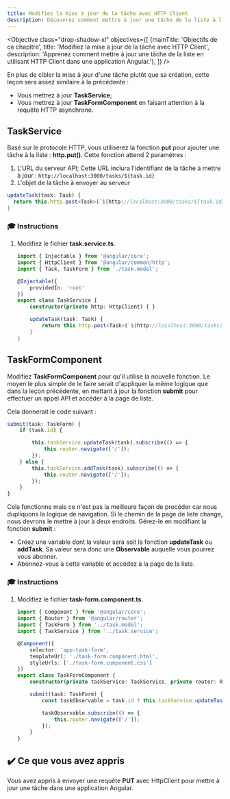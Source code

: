 ```yaml
---
title: Modifiez la mise à jour de la tâche avec HTTP Client
description: Découvrez comment mettre à jour une tâche de la liste à l'aide de HTTP Client dans une application Angular.
---
```



<Objective class="drop-shadow-xl" objectives={[
    {mainTitle: 'Objectifs de ce chapitre', title: 'Modifiez la mise à jour de la tâche avec HTTP Client', description: 'Apprenez comment mettre à jour une tâche de la liste en utilisant HTTP Client dans une application Angular.'},
]} />

En plus de cibler la mise à jour d'une tâche plutôt que sa création, cette leçon sera assez similaire à la précédente :

- Vous mettrez à jour **TaskService**;
- Vous mettrez à jour **TaskFormComponent** en faisant attention à la requête HTTP asynchrone.

## TaskService

Basé sur le protocole HTTP, vous utiliserez la fonction **put** pour ajouter une tâche à la liste : **http.put()**.
Cette fonction attend 2 paramètres :

1. L'URL du serveur API; Cette URL inclura l'identifiant de la tâche à mettre à jour : `http://localhost:3000/tasks/${task.id}`
2. L'objet de la tâche à envoyer au serveur

```typescript
updateTask(task: Task) {
  return this.http.post<Task>(`${http://localhost:3000/tasks/${task.id}}`, task);
}
```

### 🎓 Instructions

<Steps>

1. Modifiez le fichier **task.service.ts**.

    ```typescript ins={"Add the addTask function": 10-16}
    import { Injectable } from '@angular/core';
    import { HttpClient } from '@angular/common/http';
    import { Task, TaskForm } from './task.model';

    @Injectable({
        providedIn: 'root'
    })
    export class TaskService {
        constructor(private http: HttpClient) { }

        updateTask(task: Task) {
            return this.http.post<Task>(`${http://localhost:3000/tasks/${task.id}}`, task);
        }
    }
    ```

</Steps>

## TaskFormComponent

Modifiez **TaskFormComponent** pour qu'il utilise la nouvelle fonction.
Le moyen le plus simple de le faire serait d'appliquer la même logique que dans la leçon précédente, en mettant à jour la fonction **submit** pour effectuer un appel API et accéder à la page de liste.

Cela donnerait le code suivant :

```typescript ins={"Update the submit function": 3-6}
submit(task: TaskForm) {
    if (task.id) {

        this.taskService.updateTask(task).subscribe(() => {
            this.router.navigate(['/']);
        });
    } else {
        this.taskService.addTask(task).subscribe(() => {
            this.router.navigate(['/']);
        });
    }
}
```

Cela fonctionne mais ce n'est pas la meilleure façon de procéder car nous dupliquons la logique de navigation. Si le chemin de la page de liste change, nous devrons le mettre à jour à deux endroits.
Gérez-le en modifiant la fonction **submit** :

- Créez une variable dont la valeur sera soit la fonction **updateTask** ou **addTask**. Sa valeur sera donc une **Observable** auquelle vous pourrez vous abonner.
- Abonnez-vous à cette variable et accédez à la page de la liste.

### 🎓 Instructions

<Steps>

1. Modifiez le fichier **task-form.component.ts**.

    ```typescript ins={"Update the submit function": 3-15}
    import { Component } from '@angular/core';
    import { Router } from '@angular/router';
    import { TaskForm } from '../task.model';
    import { TaskService } from '../task.service';

    @Component({
        selector: 'app-task-form',
        templateUrl: './task-form.component.html',
        styleUrls: ['./task-form.component.css']
    })
    export class TaskFormComponent {
        constructor(private taskService: TaskService, private router: Router) { }

        submit(task: TaskForm) {
            const taskObservable = task.id ? this.taskService.updateTask(task) : this.taskService.addTask(task);

            taskObservable.subscribe(() => {
                this.router.navigate(['/']);
            });
        }
    }
    ```

</Steps>

## ✔️ Ce que vous avez appris

Vous avez appris à envoyer une requête **PUT** avec HttpClient pour mettre à jour une tâche dans une application Angular.
